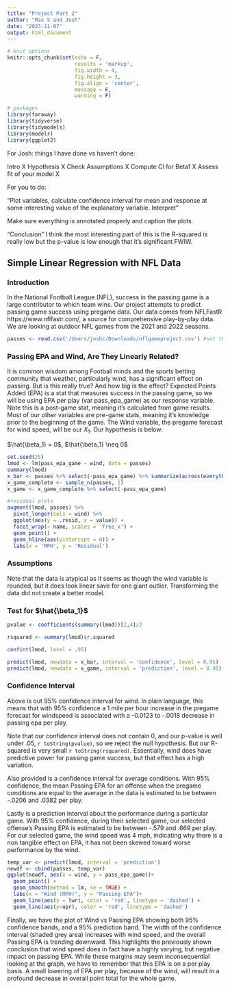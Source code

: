 ---
title: "Project Part 2"
author: "Max S and Josh"
date: "2023-11-07"
output: html_document
---

```{r setup, include=FALSE}
# knit options
knitr::opts_chunk$set(echo = F,
                      results = 'markup',
                      fig.width = 4,
                      fig.height = 3,
                      fig.align = 'center',
                      message = F,
                      warning = F)

# packages
library(faraway)
library(tidyverse)
library(tidymodels)
library(modelr)
library(ggplot2)
```
For Josh: things I have done vs haven't done:

Intro X
Hypothesis X
Check Assumptions X
Compute CI for Beta1 X
Assess fit of your model X

For you to do:

"Plot variables, calculate confidence interval for mean and response at some interesting value of the explanatory variable. Interpret"

Make sure everything is annotated properly and caption the plots.

"Conclusion" I think the most interesting part of this is the R-squared is really low but the p-value is low enough that it's significant FWIW.



## Simple Linear Regression with NFL Data

### Introduction

In the National Football League (NFL), success in the passing game is a large contributor to which team wins. Our project attempts to predict passing game success using pregame data. Our data comes from NFLFastR https://www.nflfastr.com/, a source for comprehensive play-by-play data. We are looking at outdoor NFL games from the 2021 and 2022 seasons.

```{r, echo=F}
passes <- read.csv('/Users/joshc/Downloads/nflgameproject.csv') #set this to the proper location
```

### Passing EPA and Wind, Are They Linearly Related?

It is common wisdom among Football minds and the sports betting community that weather, particularly wind, has a significant effect on passing. But is this really true? And how big is the effect? Expected Points Added (EPA) is a stat that measures success in the passing game, so we will be using EPA per play (var pass_epa_game) as our response variable. Note this is a post-game stat, meaning it's calculated from game results. Most of our other variables are pre-game stats, meaning it's knowledge prior to the beginning of the game. The Wind variable, the pregame forecast for wind speed, will be our $X_1$. Our hypothesis is below:

$\hat{\beta_1} = 0$,     $\hat{\beta_1} \neq 0$

```{r, echo=T}
set.seed(25)
lmod <- lm(pass_epa_game ~ wind, data = passes)
summary(lmod)
x_bar <- passes %>% select(-pass_epa_game) %>% summarize(across(everything(), mean))
x_game_complete <- sample_n(passes, 1)
x_game <- x_game_complete %>% select(-pass_epa_game)

```




```{r}
#residual plots
augment(lmod, passes) %>%
  pivot_longer(cols = wind) %>%
  ggplot(aes(y = .resid, x = value)) +
  facet_wrap(~ name, scales = 'free_x') +
  geom_point() +
  geom_hline(aes(yintercept = 0)) + 
  labs(x = 'MPH', y = 'Residual')
```

### Assumptions

Note that the data is atypical as it seems as though the wind variable is rounded, but it does look linear save for one giant outlier. Transforming the data did not create a better model.


### Test for $\hat{\beta_1}$

```{r, echo=T}
pvalue <- coefficients(summary(lmod))[2,4]/2

rsquared <- summary(lmod)$r.squared

confint(lmod, level = .95)

predict(lmod, newdata = x_bar, interval = 'confidence', level = 0.95)
predict(lmod, newdata = x_game, interval = 'prediction', level = 0.95)
```

### Confidence Interval
Above is out 95% confidence interval for wind. In plain language, this means that with 95% confidence a 1 mile per hour increase in the pregame forecast for windspeed is associated with a -0.0123 to -.0018 decrease in passing epa per play.

Note that our confidence interval does not contain 0, and our p-value is well under .05, `r toString(pvalue)`, so we reject the null hypothesis. But our R-squared is very small `r toString(rsquared)`. Essentially, wind does have predictive power for passing game success, but that effect has a high variation.


Also provided is a confidence interval for average conditions. With 95% confidence, the mean Passing EPA for an offense when the pregame conditions are equal to the average in the data is estimated to be between -.0206 and .0382 per play.

Lastly is a prediction interval about the performance during a particular game. With 95% confidence, during their selected game, our selected offense's Passing EPA is estimated to be between -.579 and .669 per play. For our selected game, the wind speed was 4 mph, indicating why there is a non tangible effect on EPA, it has not been skewed toward worse performance by the wind.

```{r}
temp_var <- predict(lmod, interval = 'prediction')
newdf <- cbind(passes, temp_var)
ggplot(newdf, aes(x = wind, y = pass_epa_game))+
  geom_point() + 
  geom_smooth(method = lm, se = TRUE) + 
  labs(x = "Wind (MPH)", y = "Passing EPA")+
  geom_line(aes(y = lwr), color = 'red', linetype = 'dashed') +
  geom_line(aes(y=upr), color = 'red', linetype = 'dashed')
```

Finally, we have the plot of Wind vs Passing EPA showing both 95% confidence bands, and a 95% prediction band. The width of the confidence interval (shaded grey area) increases with wind speed, and the overall Passing EPA is trending downward. This highlights the previously shown conclusion that wind speed does in fact have a highly varying, but negative impact on passing EPA. While these margins may seem inconsequential looking at the graph, we have to remember that this EPA is on a per play basis. A small lowering of EPA per play, because of the wind, will result in a profound decrease in overall point total for the whole game.



